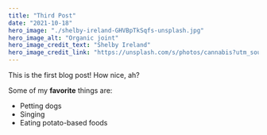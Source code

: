 ```yaml
---
title: "Third Post"
date: "2021-10-18"
hero_image: "./shelby-ireland-GHVBpTkSqfs-unsplash.jpg"
hero_image_alt: "Organic joint"
hero_image_credit_text: "Shelby Ireland"
hero_image_credit_link: "https://unsplash.com/s/photos/cannabis?utm_source=unsplash&utm_medium=referral&utm_content=creditCopyText"
---
```


This is the first blog post! How nice, ah?

Some of my **favorite** things are:

- Petting dogs
- Singing
- Eating potato-based foods

